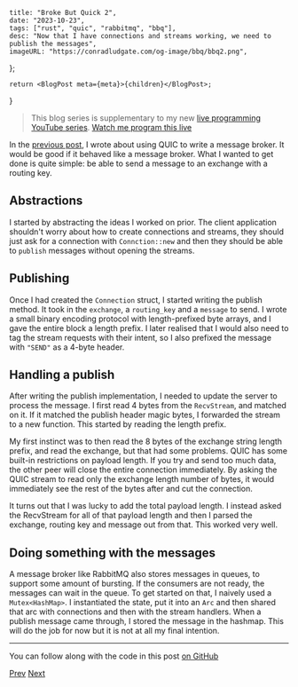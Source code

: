     title: "Broke But Quick 2",
    date: "2023-10-23",
    tags: ["rust", "quic", "rabbitmq", "bbq"],
    desc: "Now that I have connections and streams working, we need to publish the messages",
    imageURL: "https://conradludgate.com/og-image/bbq/bbq2.png",
};

    return <BlogPost meta={meta}>{children}</BlogPost>;
}

> This blog series is supplementary to my new [live programming YouTube series](https://www.youtube.com/playlist?list=PLviKKZqzhk18R69OM7EtMHGrKXCHHfdfl).
> [Watch me program this live](https://youtu.be/auXpVgUMZjU)

In the [previous post](/posts/bbq1), I wrote about using QUIC to write a message broker. It would be good if it behaved like a message broker.
What I wanted to get done is quite simple: be able to send a message to an exchange with a routing key.

## Abstractions

I started by abstracting the ideas I worked on prior. The client application shouldn't worry about how to create connections and streams,
they should just ask for a connection with `Connction::new` and then they should be able to `publish` messages without opening the streams.

## Publishing

Once I had created the `Connection` struct, I started writing the publish method. It took in the `exchange`, a `routing_key` and a `message` to send.
I wrote a small binary encoding protocol with length-prefixed byte arrays, and I gave the entire block a length prefix.
I later realised that I would also need to tag the stream requests with their intent, so I also prefixed the message with `"SEND"` as a 4-byte header.

## Handling a publish

After writing the publish implementation, I needed to update the server to process the message. I first read 4 bytes from the `RecvStream`, and matched on it.
If it matched the publish header magic bytes, I forwarded the stream to a new function. This started by reading the length prefix.

My first instinct was to then read the 8 bytes of the exchange string length prefix, and read the exchange, but that had some problems. QUIC has some
built-in restrictions on payload length. If you try and send too much data, the other peer will close the entire connection immediately. By asking the QUIC stream
to read only the exchange length number of bytes, it would immediately see the rest of the bytes after and cut the connection.

It turns out that I was lucky to add the total payload length. I instead asked the RecvStream for all of that payload length and
then I parsed the exchange, routing key and message out from that. This worked very well.

## Doing something with the messages

A message broker like RabbitMQ also stores messages in queues, to support some amount of bursting. If the consumers are not ready, the messages can wait in the queue.
To get started on that, I naively used a `Mutex<HashMap>`. I instantiated the state, put it into an `Arc` and then shared that arc with connections
and then with the stream handlers. When a publish message came through, I stored the message in the hashmap. This will do the job for now but it is not at all my final intention.

---

You can follow along with the code in this post [on GitHub](https://github.com/conradludgate/broke-but-quick/tree/2bddad149e5d3211eb58d02387520c89663320b0)

[Prev](/posts/bbq1)
[Next](/posts/bbq3)

